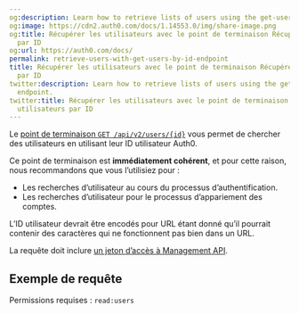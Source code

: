 ```yaml
---
og:description: Learn how to retrieve lists of users using the get-users-by-id endpoint.
og:image: https://cdn2.auth0.com/docs/1.14553.0/img/share-image.png
og:title: Récupérer les utilisateurs avec le point de terminaison Récupérer les utilisateurs
  par ID
og:url: https://auth0.com/docs/
permalink: retrieve-users-with-get-users-by-id-endpoint
title: Récupérer les utilisateurs avec le point de terminaison Récupérer les utilisateurs
  par ID
twitter:description: Learn how to retrieve lists of users using the get-users-by-id
  endpoint.
twitter:title: Récupérer les utilisateurs avec le point de terminaison Récupérer les
  utilisateurs par ID
---
```


Le [point de terminaison `GET /api/v2/users/{id}`](https://auth0.com/docs/api/management/v2#!/Users/get_users_by_id) vous permet de chercher des utilisateurs en utilisant leur ID utilisateur Auth0.

Ce point de terminaison est **immédiatement cohérent**, et pour cette raison, nous recommandons que vous l’utilisiez pour :

* Les recherches d’utilisateur au cours du processus d’authentification.
* Les recherches d’utilisateur pour le processus d’appariement des comptes.

L’ID utilisateur devrait être encodés pour URL étant donné qu’il pourrait contenir des caractères qui ne fonctionnent pas bien dans un URL.

La requête doit inclure [un jeton d’accès à Management API](/security/tokens/access-tokens/management-api-access-tokens).

## Exemple de requête

Permissions requises : `read:users`
